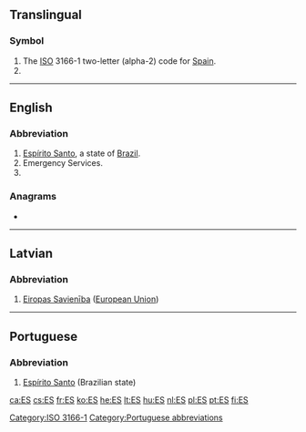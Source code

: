 {{also|Appendix:Variations of "es"}}
==Translingual==

===Symbol===
{{head|mul|symbol}}
# The [[ISO]] 3166-1 two-letter (alpha-2) code for [[Spain]].
# {{SI-unit-abbnp|exa|siemens|electrical conductance}}

[[Category:ISO 3166-1]]

----

==English==

===Abbreviation===
{{rfc-header|Abbreviation}}
{{head|en|abbreviation}}

# [[Espírito Santo]], a state of [[Brazil]].
# Emergency Services.
# {{w|Environmental science}}

===Anagrams===
* {{l|en|SE}}

----

==Latvian==

===Abbreviation===
{{rfc-header|Abbreviation}}
{{head|lv|abbreviation}}

# [[Eiropas Savienība]] ([[European Union]])

----

==Portuguese==

===Abbreviation===
{{rfc-header|Abbreviation}}
{{head|pt|abbreviation}}

# [[Espírito Santo]] (Brazilian state)

[[Category:Portuguese abbreviations]]

[[ca:ES]]
[[cs:ES]]
[[fr:ES]]
[[ko:ES]]
[[he:ES]]
[[lt:ES]]
[[hu:ES]]
[[nl:ES]]
[[pl:ES]]
[[pt:ES]]
[[fi:ES]]